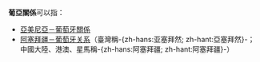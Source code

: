 {{NoteTA|G1=地名}}
'''葡亞關係'''可以指：

* [[亞美尼亞－葡萄牙關係|亞美尼亞－葡萄牙關係]]
* [[阿塞拜疆－葡萄牙关系|阿塞拜疆－葡萄牙关系]]（臺灣稱-{zh-hans:亚塞拜然; zh-hant:亞塞拜然}-；中國大陸、港澳、星馬稱-{zh-hans:阿塞拜疆; zh-hant:阿塞拜疆}-）

{{disambig|Cat=四字消歧義}}